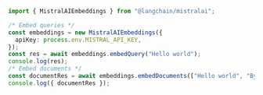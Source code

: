 ```typescript
import { MistralAIEmbeddings } from "@langchain/mistralai";

/* Embed queries */
const embeddings = new MistralAIEmbeddings({
  apiKey: process.env.MISTRAL_API_KEY,
});
const res = await embeddings.embedQuery("Hello world");
console.log(res);
/* Embed documents */
const documentRes = await embeddings.embedDocuments(["Hello world", "Bye bye"]);
console.log({ documentRes });
```
